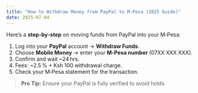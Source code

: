 ```yaml
---
title: "How to Withdraw Money from PayPal to M-Pesa (2025 Guide)"
date: 2025-07-04
---
```


Here’s a **step‑by‑step** on moving funds from PayPal into your M‑Pesa:

1. Log into your **PayPal** account → **Withdraw Funds**.  
2. Choose **Mobile Money** → enter your **M‑Pesa number** (07XX XXX XXX).  
3. Confirm and wait ~24 hrs.  
4. Fees: ~2.5 % + Ksh 100 withdrawal charge.  
5. Check your M‑Pesa statement for the transaction.

> **Pro Tip:** Ensure your PayPal is fully verified to avoid holds.  

